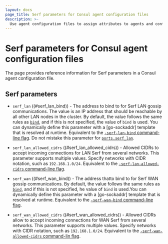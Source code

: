 ```yaml
---
layout: docs
page_title: Serf parameters for Consul agent configuration files
description: >-
  Use agent configuration files to assign attributes to agents and configure multiple agents at once. Learn about agent configuration file parameters and formatting with this reference page and sample code.
---
```


# Serf parameters for Consul agent configuration files

The page provides reference information for Serf parameters in a Consul agent configuration file.

## Serf parameters

- `serf_lan` ((#serf_lan_bind)) - The address to bind to for Serf LAN gossip communications. The value is an IP address that should be reachable
  by all other LAN nodes in the cluster. By default, the value follows the same rules
  as [`bind`](/consul/docs/reference/agent/configuration-file/general#_bind), and if this is not specified, the value of `bind` is used. You can dynamically define this parameter with a [go-sockaddr] template that is resolved at runtime. Equivalent to the [`-serf-lan-bind` command-line flag](/consul/commands/agent#_serf_lan_bind).
  Do not mistake this parameter for [`ports.serf_lan`](/consul/docs/reference/agent/configuration-file/general#serf_lan_port).

- `serf_lan_allowed_cidrs` ((#serf_lan_allowed_cidrs)) - Allowed CIDRs to accept incoming connections for LAN Serf from several networks. This parameter supports multiple values.
  Specify networks with CIDR notation, such as `192.168.1.0/24`. Equivalent to the [`-serf-lan-allowed-cidrs` command-line flag](/consul/commands/agent#_serf_lan_allowed_cidrs).

- `serf_wan` ((#serf_wan_bind)) - The address thatto bind to for Serf WAN gossip communications. By default, the value follows the same rules
  as [`bind`](/consul/docs/reference/agent/configuration-file/general#_bind), and if this is not specified, he value of `bind` is used.You can dynamically define this parameter with a [go-sockaddr] template that is resolved at runtime. Equivalent to the [`-serf-wan-bind` command-line flag](/consul/commands/agent#_serf_wan_bind).

- `serf_wan_allowed_cidrs` ((#serf_wan_allowed_cidrs)) - Allowed CIDRs allow to accept incoming connections for WAN Serf from several networks. This parameter supports multiple values. Specify networks with CIDR notation, such as `192.168.1.0/24`. Equivalent to the [`-serf-wan-allowed-cidrs` command-lin flag](/consul/commands/agent#_serf_wan_allowed_cidrs).
